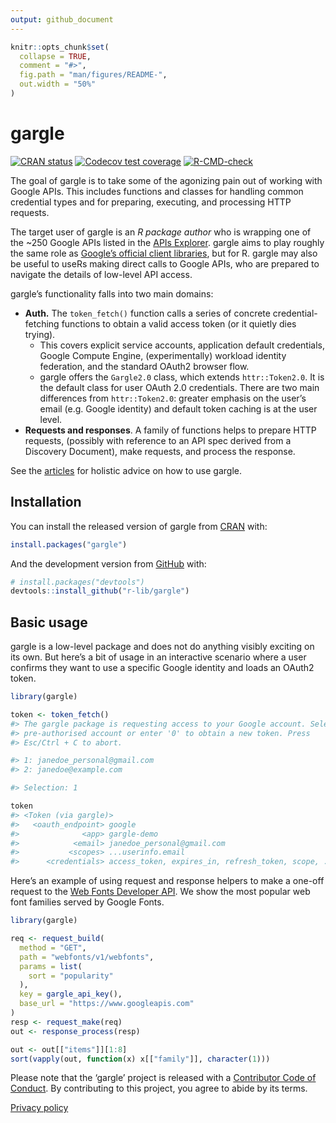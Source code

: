 ```yaml
---
output: github_document
---
```


<!-- README.md is generated from README.Rmd. Please edit that file -->

```r
knitr::opts_chunk$set(
  collapse = TRUE,
  comment = "#>",
  fig.path = "man/figures/README-",
  out.width = "50%"
)
```
# gargle

<!-- badges: start -->
[![CRAN status](https://www.r-pkg.org/badges/version/gargle)](https://cran.r-project.org/package=gargle)
[![Codecov test coverage](https://codecov.io/gh/r-lib/gargle/branch/master/graph/badge.svg)](https://codecov.io/gh/r-lib/gargle?branch=master)
[![R-CMD-check](https://github.com/r-lib/gargle/workflows/R-CMD-check/badge.svg)](https://github.com/r-lib/gargle/actions)
<!-- badges: end -->

The goal of gargle is to take some of the agonizing pain out of working with Google APIs. This includes functions and classes for handling common credential types and for preparing, executing, and processing HTTP requests.

The target user of gargle is an *R package author* who is wrapping one of the ~250 Google APIs listed in the [APIs Explorer](https://developers.google.com/apis-explorer). gargle aims to play roughly the same role as [Google's official client libraries](https://developers.google.com/api-client-library/), but for R. gargle may also be useful to useRs making direct calls to Google APIs, who are prepared to navigate the details of low-level API access.

gargle's functionality falls into two main domains:

  * **Auth.** The `token_fetch()` function calls a series of concrete
    credential-fetching functions to obtain a valid access token (or it quietly
    dies trying).
    - This covers explicit service accounts, application default credentials,
      Google Compute Engine, (experimentally) workload identity federation, and
      the standard OAuth2 browser flow.
    - gargle offers the `Gargle2.0` class, which extends `httr::Token2.0`. It is
      the default class for user OAuth 2.0 credentials. There are two main
      differences from `httr::Token2.0`: greater emphasis on the user's email
      (e.g. Google identity) and default token caching is at the user level.
  * **Requests and responses**. A family of functions helps to prepare HTTP
    requests, (possibly with reference to an API spec derived from a Discovery
    Document), make requests, and process the response.
    
See the [articles](https://gargle.r-lib.org/articles/) for holistic advice on how to use gargle.

## Installation

You can install the released version of gargle from [CRAN](https://CRAN.R-project.org) with:

```r
install.packages("gargle")
```

And the development version from [GitHub](https://github.com/) with:

```r
# install.packages("devtools")
devtools::install_github("r-lib/gargle")
```
## Basic usage

gargle is a low-level package and does not do anything visibly exciting on its own. But here's a bit of usage in an interactive scenario where a user confirms they want to use a specific Google identity and loads an OAuth2 token.

```r
library(gargle)

token <- token_fetch()
#> The gargle package is requesting access to your Google account. Select a
#> pre-authorised account or enter '0' to obtain a new token. Press
#> Esc/Ctrl + C to abort.

#> 1: janedoe_personal@gmail.com
#> 2: janedoe@example.com

#> Selection: 1

token
#> <Token (via gargle)>
#>   <oauth_endpoint> google
#>              <app> gargle-demo
#>            <email> janedoe_personal@gmail.com
#>           <scopes> ...userinfo.email
#>      <credentials> access_token, expires_in, refresh_token, scope, ...
```

Here's an example of using request and response helpers to make a one-off request to the [Web Fonts Developer API](https://developers.google.com/fonts/docs/developer_api). We show the most popular web font families served by Google Fonts.

```r
library(gargle)

req <- request_build(
  method = "GET",
  path = "webfonts/v1/webfonts",
  params = list(
    sort = "popularity"
  ),
  key = gargle_api_key(),
  base_url = "https://www.googleapis.com"
)
resp <- request_make(req)
out <- response_process(resp)

out <- out[["items"]][1:8]
sort(vapply(out, function(x) x[["family"]], character(1)))
```

Please note that the 'gargle' project is released with a [Contributor Code of Conduct](https://gargle.r-lib.org/CODE_OF_CONDUCT.html). By contributing to this project, you agree to abide by its terms.

[Privacy policy](https://www.tidyverse.org/google_privacy_policy)
